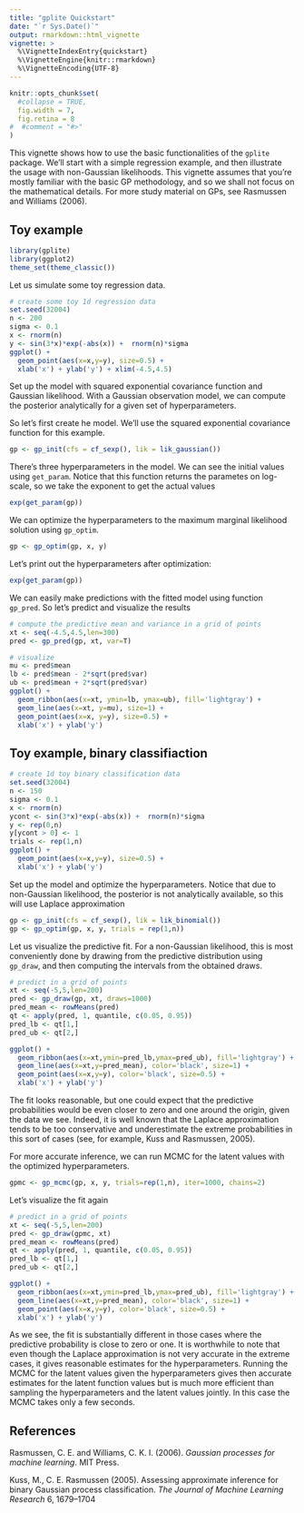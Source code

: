 ```yaml
---
title: "gplite Quickstart"
date: "`r Sys.Date()`"
output: rmarkdown::html_vignette
vignette: >
  %\VignetteIndexEntry{quickstart}
  %\VignetteEngine{knitr::rmarkdown}
  %\VignetteEncoding{UTF-8}
---
```


```r
knitr::opts_chunk$set(
  #collapse = TRUE,
  fig.width = 7,
  fig.retina = 8
#  #comment = "#>"
)
```

This vignette shows how to use the basic functionalities of the ```gplite``` package. We'll start with a simple regression example, and then illustrate the usage with non-Gaussian likelihoods. This vignette assumes that you're mostly familiar with the basic GP methodology, and so we shall not focus on the mathematical details. For more study material on GPs, see Rasmussen and Williams (2006).


## Toy example


```r
library(gplite)
library(ggplot2)
theme_set(theme_classic())
```

Let us simulate some toy regression data.
```r
# create some toy 1d regression data
set.seed(32004)
n <- 200
sigma <- 0.1
x <- rnorm(n)
y <- sin(3*x)*exp(-abs(x)) +  rnorm(n)*sigma 
ggplot() + 
  geom_point(aes(x=x,y=y), size=0.5) + 
  xlab('x') + ylab('y') + xlim(-4.5,4.5)
```


Set up the model with squared exponential covariance function and Gaussian likelihood. With a Gaussian observation model, we can compute the posterior analytically for a given set of hyperparameters. 

So let's first create he model. We'll use the squared exponential covariance function for this example.
```r
gp <- gp_init(cfs = cf_sexp(), lik = lik_gaussian())
```
There's three hyperparameters in the model. We can see the initial values using ```get_param```. Notice that this function returns the parametes on log-scale, so we take the exponent to get the actual values
```r
exp(get_param(gp))
```

We can optimize the hyperparameters to the maximum marginal likelihood solution using ```gp_optim```.
```r
gp <- gp_optim(gp, x, y)
```
Let's print out the hyperparameters after optimization:
```r
exp(get_param(gp))
```


We can easily make predictions with the fitted model using function ```gp_pred```.  So let's predict and visualize the results
```r
# compute the predictive mean and variance in a grid of points
xt <- seq(-4.5,4.5,len=300)
pred <- gp_pred(gp, xt, var=T)

# visualize
mu <- pred$mean
lb <- pred$mean - 2*sqrt(pred$var)
ub <- pred$mean + 2*sqrt(pred$var)
ggplot() + 
  geom_ribbon(aes(x=xt, ymin=lb, ymax=ub), fill='lightgray') +
  geom_line(aes(x=xt, y=mu), size=1) +
  geom_point(aes(x=x, y=y), size=0.5) +
  xlab('x') + ylab('y')
```


## Toy example, binary classifiaction


```r
# create 1d toy binary classification data
set.seed(32004)
n <- 150
sigma <- 0.1
x <- rnorm(n)
ycont <- sin(3*x)*exp(-abs(x)) +  rnorm(n)*sigma
y <- rep(0,n)
y[ycont > 0] <- 1
trials <- rep(1,n)
ggplot() + 
  geom_point(aes(x=x,y=y), size=0.5) + 
  xlab('x') + ylab('y')
```

Set up the model and optimize the hyperparameters. Notice that due to non-Gaussian likelihood, the posterior is not analytically available, so this will use Laplace approximation
```r
gp <- gp_init(cfs = cf_sexp(), lik = lik_binomial())
gp <- gp_optim(gp, x, y, trials = rep(1,n))
```

Let us visualize the predictive fit. For a non-Gaussian likelihood, this is most conveniently done by drawing from the predictive distribution using ```gp_draw```, and then computing the intervals from the obtained draws.
```r
# predict in a grid of points
xt <- seq(-5,5,len=200)
pred <- gp_draw(gp, xt, draws=1000)
pred_mean <- rowMeans(pred)
qt <- apply(pred, 1, quantile, c(0.05, 0.95))
pred_lb <- qt[1,]
pred_ub <- qt[2,]

ggplot() + 
  geom_ribbon(aes(x=xt,ymin=pred_lb,ymax=pred_ub), fill='lightgray') +
  geom_line(aes(x=xt,y=pred_mean), color='black', size=1) +
  geom_point(aes(x=x,y=y), color='black', size=0.5) +
  xlab('x') + ylab('y')

```

The fit looks reasonable, but one could expect that the predictive probabilities would be even closer to zero and one around the origin, given the data we see. Indeed, it is well known that the Laplace approximation tends to be too conservative and underestimate the extreme probabilities in this sort of cases (see, for example, Kuss and Rasmussen, 2005). 

For more accurate inference, we can run MCMC for the latent values with the optimized hyperparameters.
```r
gpmc <- gp_mcmc(gp, x, y, trials=rep(1,n), iter=1000, chains=2)
```

Let's visualize the fit again
```r
# predict in a grid of points
xt <- seq(-5,5,len=200)
pred <- gp_draw(gpmc, xt)
pred_mean <- rowMeans(pred)
qt <- apply(pred, 1, quantile, c(0.05, 0.95))
pred_lb <- qt[1,]
pred_ub <- qt[2,]

ggplot() + 
  geom_ribbon(aes(x=xt,ymin=pred_lb,ymax=pred_ub), fill='lightgray') +
  geom_line(aes(x=xt,y=pred_mean), color='black', size=1) +
  geom_point(aes(x=x,y=y), color='black', size=0.5) +
  xlab('x') + ylab('y')
```

As we see, the fit is substantially different in those cases where the predictive probability is close to zero or one. It is worthwhile to note that even though the Laplace approximation is not very accurate in the extreme cases, it gives reasonable estimates for the hyperparameters. Running the MCMC for the latent values given the hyperparameters gives then accurate estimates for the latent function values but is much more efficient than sampling the hyperparameters and the latent values jointly. In this case the MCMC takes only a few seconds.




## References

Rasmussen, C. E. and Williams, C. K. I. (2006). _Gaussian processes for machine learning_. MIT Press.

Kuss, M., C. E. Rasmussen (2005). Assessing approximate inference for binary Gaussian process classification. _The Journal of Machine Learning Research_ 6, 1679--1704




